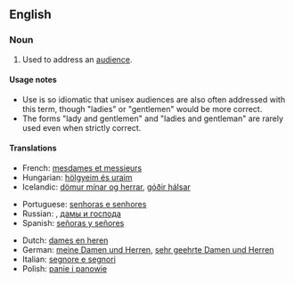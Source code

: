 ==English==
===Noun===
{{en-noun|sg=[[ladies]] and [[gentlemen]]|[[plurale tantum]]}}

# {{idiom}} Used to address an [[audience]].

====Usage notes====
* Use is so idiomatic that unisex audiences are also often addressed with this term, though "ladies" or "gentlemen" would be more correct.
* The forms "lady and gentlemen" and "ladies and gentleman" are rarely used even when strictly correct.

====Translations====
{{trans-top}}
*French: [[mesdames et messieurs]]
*Hungarian: [[hölgyeim és uraim]]
*Icelandic: [[dömur mínar og herrar]], [[góðir hálsar]]
{{trans-mid}}
*Portuguese: [[senhoras e senhores]]
*Russian: {{t|ru|господа|tr=gospodá|p}}, [[дамы и господа]]
*Spanish: [[señoras y señores]]
{{trans-bottom}}

{{checktrans-top}}
*Dutch: [[dames en heren]]
*German: [[meine Damen und Herren]], [[sehr geehrte Damen und Herren]]
*Italian: [[segnore e segnori]]
*Polish: [[panie i panowie]]
{{trans-bottom}}